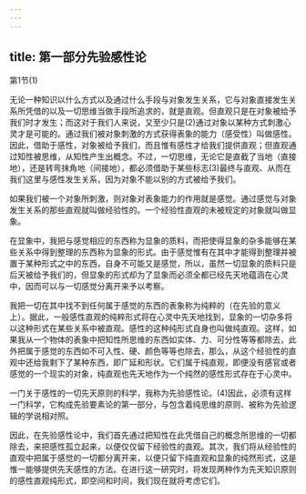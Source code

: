 ```yaml
---
---
---
```

title: 第一部分先验感性论
---




第1节(1)




无论一种知识以什么方式以及通过什么手段与对象发生关系，它与对象直接发生关系所凭借的以及一切思维当做手段所追求的，就是直观。但直观只是在对象被给予我们时才发生；而这对于我们人来说，又至少只是(2)通过对象以某种方式刺激心灵才是可能的。通过我们被对象刺激的方式获得表象的能力（感受性）叫做感性。因此，借助于感性，对象被给予我们，而且惟有感性才给我们提供直观；但直观通过知性被思维，从知性产生出概念。不过，一切思维，无论它是直截了当地（直接地），还是转弯抹角地（间接地），都必须借助于某些标志(3)最终与直观、从而在我们这里与感性发生关系，因为对象不能以别的方式被给予我们。

如果我们被一个对象所刺激，则对象对表象能力的作用就是感觉。通过感觉与对象发生关系的那些直观就叫做经验性的。一个经验性直观的未被规定的对象就叫做显象。

在显象中，我把与感觉相应的东西称为显象的质料，而把使得显象的杂多能够在某些关系中得到整理的东西称为显象的形式。由于感觉惟有在其中才能得到整理并被置于某种形式之中的东西，自身不可能又是感觉，所以，虽然一切显象的质料只是后天被给予我们的，但显象的形式却为了显象而必须全都已经先天地蕴涵在心灵中，因而可以与一切感觉分离开来予以考察。

我把一切在其中找不到任何属于感觉的东西的表象称为纯粹的（在先验的意义上）。据此，一般感性直观的纯粹形式将在心灵中先天地找到，显象的一切杂多将以这种形式在某些关系中被直观。感性的这种纯形式自身也叫做纯直观。这样，如果我从一个物体的表象中把知性所思维的东西如实体、力、可分性等等都除去，此外把属于感觉的东西如不可入性、硬、颜色等等也除去，那么，从这个经验性的直观中还给我剩下了某种东西，即广延和形状。它们属于纯直观，即便没有感官或者感觉的一个现实的对象，纯直观也先天地作为一个纯然的感性形式存在于心灵中。

一门关于感性的一切先天原则的科学，我称为先验感性论。(4)因此，必须有这样一门科学，它构成先验要素论的第一部分，与包含着纯思维的原则、被称为先验逻辑的学说相对照。

因此，在先验感性论中，我们首先通过把知性在此凭借自己的概念所思维的一切都除去，来把感性孤立起来，以便仅仅留下经验性的直观。其次，我们将从经验性的直观中把属于感觉的一切都分离开来，以便只留下纯直观和显象的纯然形式，这是惟一能够提供先天感性的方法。在进行这一研究时，将发现两种作为先天知识原则的感性直观纯形式，即空间和时间，我们现在就将考虑它们。